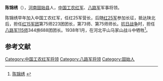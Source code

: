 '''陈锦绣'''（{{bd|1911年||1938年|catIdx=}}），[[河南|河南]][[固始县|固始县]]人，[[中国工农红军|中国工农红军]]、[[八路军|八路军]]军事将领。

陈锦绣早年加入中国工农红军，任红25军营长，后随[[红25军|红25军]]参加长征，抵达陕北后，担任[[红15军团|红15军团]]第75师223团团长，第73师、第75师师长。[[抗日战争|抗日战争]]时，担任[[八路军|八路军]][[115师|115师]]344旅688团团长。1938年1月，在河北平山马家山战斗中牺牲<ref>[http://www.rw123.org/famous/39526s.html 陈锦绣] {{webarchive|url=https://web.archive.org/web/20160314072841/http://www.rw123.org/famous/39526s.html |date=2016-03-14 }}</ref>。

==参考文献==
<div class="references-small">
<references></references>
</div>

{{中国军事人物小作品}}
[[Category:中国工农红军将领|Category:中国工农红军将领]]
[[Category:八路军将领|Category:八路军将领]]
[[Category:固始人|Category:固始人]]